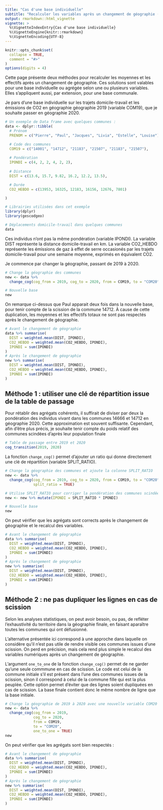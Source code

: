 ```yaml
---
title: "Cas d'une base individuelle"
subtitle: "Recalculer les variables après un changement de géographie (1/3)"
output: rmarkdown::html_vignette
vignette: >
  %\VignetteIndexEntry{Cas d'une base individuelle}
  %\VignetteEngine{knitr::rmarkdown}
  %\VignetteEncoding{UTF-8}
---
```


```r
knitr::opts_chunk$set(
  collapse = TRUE,
  comment = "#>"
)
options(digits = 4)
```

Cette page présente deux méthodes pour recalculer les moyennes et les 
effectifs après un changement de géographie. Ces 
solutions sont valables pour une base individuelle ou agrégée selon une ou plusieurs 
variables. Elles s'appliquent aussi, par extension, pour une base communale.

Je pars d'une base individuelle sur les trajets domicile-travail et les émissions
de CO2 en géographie géographie 2019 (variable COM19), 
que je souhaite passer en géographie 2020. 

```r
# Un exemple de Data frame avec quelques communes :
data <- dplyr::tibble(
  # Prénom
  PRENOM = c("Pierre", "Paul", "Jacques", "Livia", "Estelle", "Louise"),

  # Code des communes
  COM19 = c("14001", "14712", "21183", "21507", "21183", "21507"),
  
  # Pondération
  IPONDI = c(4, 2, 2, 4, 2, 2),
  
  # Distance
  DIST = c(13.6, 15.7, 9.82, 16.2, 12.2, 13.5),

  # Durée
  CO2_HEBDO = c(13953, 16325, 12183, 16156, 12676, 7801)

)
```
```r
# Librairies utilisées dans cet exemple
library(dplyr)
library(gescodgeo)

# Déplacements domicile-travail dans quelques communes
data
```

Ces individus n'ont pas la même pondération (variable IPONDI). La variable DIST 
représente la distance domicile-travail en km. La variable CO2_HEBDO représente les
émissions de gaz à effet de serre occasionés par les trajets domicile-travail pour 
une semaine moyenne, exprimés en équivalent CO2.

Je commence par changer la géographie, passant de 2019 à 2020. 

```r
# Change la géographie des communes
new <- data %>%
  change_cog(cog_from = 2019, cog_to = 2020, from = COM19, to = "COM20") 

# Nouvelle base
new
```

On remarque ci-dessus que Paul apparait deux fois dans la nouvelle base, pour tenir compte 
de la scission de la commune 14712. À cause de cette duplication, les moyennes et les effectifs totaux ne sont pas respectés après le changement de géographie.

```r
# Avant le changement de géographie
data %>% summarise(
  DIST = weighted.mean(DIST, IPONDI),
  CO2_HEBDO = weighted.mean(CO2_HEBDO, IPONDI),
  IPONDI = sum(IPONDI)
)
# Après le changement de géographie
new %>% summarise(
  DIST = weighted.mean(DIST, IPONDI),
  CO2_HEBDO = weighted.mean(CO2_HEBDO, IPONDI),
  IPONDI = sum(IPONDI)
)
```

## Méthode 1 : utiliser une clé de répartition issue de la table de passage

Pour rétablir des agrégats cohérents, il suffirait de diviser par deux la 
pondération des individus vivant dans les communes 14666 et 14712 en 
géographie 2020. Cette approximation est souvent suffisante. 
Cependant, afin d'être plus précis, je souhaite tenir compte du 
poids relatif des communes scindées d'après leur population finale 


```r
# Table de passage entre 2019 et 2020
cog_transition(2019, 2020)
```

La fonction `change_cog()` permet d'ajouter un ratio qui 
donne directement une clé de répartition (variable SPLIT_RATIO).

```r
# Change la géographie des communes et ajoute la colonne SPLIT_RATIO
new <- data %>%
  change_cog(cog_from = 2019, cog_to = 2020, from = COM19, to = "COM20", 
             split_ratio = TRUE) 

# Utilise SPLIT_RATIO pour corriger la pondération des communes scindées
new <- new %>% mutate(IPONDI = SPLIT_RATIO * IPONDI)

# Nouvelle base
new
```

On peut vérifier que les agrégats sont corrects après le changement de 
géographie et le recalcul des variables.

```r
# Avant le changement de géographie
data %>% summarise(
  DIST = weighted.mean(DIST, IPONDI),
  CO2_HEBDO = weighted.mean(CO2_HEBDO, IPONDI),
  IPONDI = sum(IPONDI)
)
# Après le changement de géographie
new %>% summarise(
  DIST = weighted.mean(DIST, IPONDI),
  CO2_HEBDO = weighted.mean(CO2_HEBDO, IPONDI),
  IPONDI = sum(IPONDI)
)
```

## Méthode 2 : ne pas dupliquer les lignes en cas de scission


Selon les analyses statistiques, on peut avoir besoin, ou pas, de refléter 
l'exhaustivité du territoire dans la géographie finale, en faisant aparaître 
toutes les communes qui ont défusionné.

L'alternative présentée ici correspond à une approche dans laquelle on considère 
qu'il n'est pas utile de rendre visible ces communes issues 
d'une scission. On perd en précision, mais cela rend plus simple le recalcul 
des variables numériques après un changement de géographie.


L'argument `one_to_one` de la fonction `change_cog()` permet de ne garder qu'une 
seule commmune en cas de scission. Le code est celui de la commune initiale s'il
est présent dans l'une des communes issues de la scission, sinon il correspond à 
celui de la commune fille qui est la plus peuplée. Cette option permet d'éviter 
que des lignes soient dupliquées en cas de scission. La base finale contient donc 
le même nombre de ligne que la base initiale.

```r
# Change la géographie de 2019 à 2020 avec une nouvelle variable COM20
new <- data %>% 
  change_cog(cog_from = 2019, 
             cog_to = 2020, 
             from = COM19, 
             to = "COM20",
             one_to_one = TRUE)
new
```

On peut vérifier que les agrégats sont bien respectés :
```r
# Avant le changement de géographie
data %>% summarise(
  DIST = weighted.mean(DIST, IPONDI),
  CO2_HEBDO = weighted.mean(CO2_HEBDO, IPONDI),
  IPONDI = sum(IPONDI)
)
# Après le changement de géographie
new %>% summarise(
  DIST = weighted.mean(DIST, IPONDI),
  CO2_HEBDO = weighted.mean(CO2_HEBDO, IPONDI),
  IPONDI = sum(IPONDI)
)
```
